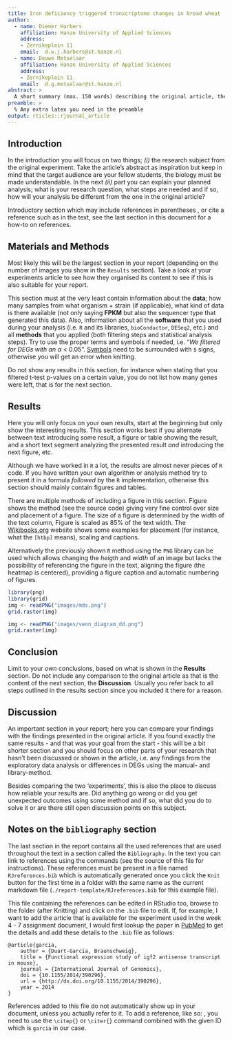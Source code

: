 ```yaml
---
title: Iron deficiency triggered transcriptome changes in bread wheat
author:
  - name: Diemer Harbers
    affiliation: Hanze University of Applied Sciences
    address:
    - Zernikeplein 11
    email:  d.w.j.harbers@st.hanze.nl
  - name: Douwe Metselaar
    affiliation: Hanze University of Applied Sciences
    address:
    - Zernikeplein 11
    email:  d.g.metselaar@st.hanze.nl
abstract: >
  A short summary (max. 150 words) describing the original article, their results, your research, your results and end with a short discussion.
preamble: >
  % Any extra latex you need in the preamble
output: rticles::rjournal_article
---
```


## Introduction

In the introduction you will focus on two things; *(i)* the research subject from the original experiment. Take the article's abstract as inspiration but keep in mind that the target audience are your fellow students, the biology must be made understandable. In the next *(ii)* part you can explain your planned analysis; what is your research question, what steps are needed and if so, how will your analysis be different from the one in the original article? 

Introductory section which may include references in parentheses \citep{R}, or cite a reference such as \citet{R} in the text, see the last section in this document for a how-to on references.

## Materials and Methods

Most likely this will be the largest section in your report (depending on the number of images you show in the `Results` section). Take a look at your experiments article to see how they organised its content to see if this is also suitable for your report.

This section must at the very least contain information about the **data**; how many samples from what organism + strain (if applicable), what kind of data is there available (not only saying **FPKM** but also the sequencer type that generated this data). Also, information about all the **software** that you used during your analysis (i.e. `R` and its libraries, `bioConductor`, `DESeq2`, etc.) and all **methods** that you applied (both filtering steps and statistical analysis steps). Try to use the proper terms and symbols if needed, i.e. "*We filtered for DEGs with an* $\alpha$ < 0.05". [Symbols](https://www.artofproblemsolving.com/wiki/index.php/LaTeX:Symbols) need to be surrounded with `$` signs, otherwise you will get an error when knitting.

Do not show any results in this section, for instance when stating that you filtered t-test p-values on a certain value, you do not list how many genes were left, that is for the next section.

## Results

Here you will only focus on your own results, start at the beginning but only show the interesting results. This section works best if you alternate between text introducing some result, a figure or table showing the result, and a short text segment analyzing the presented result *and* introducing the next figure, etc.

Although we have worked in `R` a lot, the results are almost never pieces of `R` code. If you have written your own algorithm or analysis method try to present it in a formula *followed* by the `R` implementation, otherwise this section should mainly contain figures and tables. 

There are multiple methods of including a figure in this section. Figure \ref{figure:sample_heatmap} shows the \LaTeX method (see the source code) giving very fine control over size and placement of a figure. The size of a figure is determined by the width of the text column, Figure \ref{figure:sample_heatmap} is scaled as 85% of the text width. The [Wikibooks.org](https://en.wikibooks.org/wiki/LaTeX/Floats,_Figures_and_Captions#Figures) website shows some examples for placement (for instance, what the `[htbp]` means), scaling and captions.

\begin{figure}[htbp]
  \centering
  \includegraphics[width=0.85\textwidth]{images/pheatmap.png}
  \caption{Heatmap showing sample distances and clustering.}
  \label{figure:sample_heatmap}
\end{figure}

\newpage

Alternatively the previously shown `R` method using the `PNG` library can be used which allows changing the *heigth* and *width* of an image but lacks the possibility of referencing the figure in the text, aligning the figure (the heatmap is centered), providing a figure caption and automatic numbering of figures. 

```r
library(png)
library(grid)
img <- readPNG("images/mds.png")
grid.raster(img)
```

```r
img <- readPNG("images/venn_diagram_dd.png")
grid.raster(img)
```
## Conclusion

Limit to your *own* conclusions, based on what is shown in the **Results** section. Do not include any comparison to the original article as that is the content of the next section, the **Discussion**. Usually you refer back to all steps outlined in the results section since you included it there for a reason. 

## Discussion

An important section in your report; here you can compare your findings with the findings presented in the original article. If you found exactly the same results - and that was your goal from the start - this will be a bit shorter section and you should focus on other parts of your research that hasn't been discussed or shown in the article, i.e. any findings from the exploratory data analysis or differences in DEGs using the manual- and library-method.

Besides comparing the two 'experiments', this is also the place to discuss how reliable your results are. Did anything go wrong or did you get unexpected outcomes using some method and if so, what did you do to solve it or are there still open discussion points on this subject.

## Notes on the `bibliography` section

The last section in the report contains all the used references that are used throughout the text in a section called the `Bibliography`. In the text you can link to references using the \LaTeX commands (see the source of this file for instructions). These references must be present in a file named `RJreferences.bib` which is automatically generated once you click the `Knit` button for the first time in a folder with the same name as the current markdown file (`./report-template/RJreferences.bib` for this example file).

This file containing the references can be edited in RStudio too, browse to the folder (after Knitting) and click on the `.bib` file to edit. If, for example, I want to add the article that is available for the experiment used in the week 4 - 7 assignment document, I would first lookup the paper in [PubMed](http://www.ncbi.nlm.nih.gov/pmc/articles/PMC3914337/) to get the details and add these details to the `.bib` file as follows:

```
@article{garcia,
    author = {Duart-Garcia, Braunschweig},
    title = {Functional expression study of igf2 antisense transcript in mouse},
    journal = {International Journal of Genomics},
    doi = {10.1155/2014/390296},
    url = {http://dx.doi.org/10.1155/2014/390296},
    year = 2014
}
```

References added to this file do not automatically show up in your document, unless you actually refer to it. To add a reference, like so: \citep{garcia:2014}, you need to use the `\citep{}` or `\citer{}` \LaTeX command combined with the given ID which is `garcia` in our case.

\bibliography{RJreferences}
